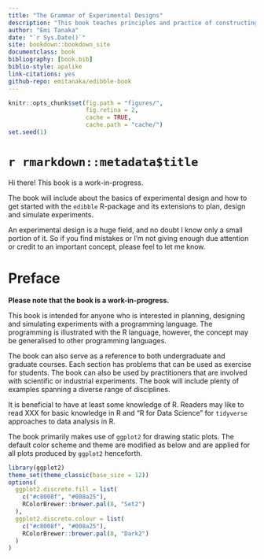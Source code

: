 ```yaml
--- 
title: "The Grammar of Experimental Designs"
description: "This book teaches principles and practice of constructing experimental designs."
author: "Emi Tanaka"
date: "`r Sys.Date()`"
site: bookdown::bookdown_site
documentclass: book
bibliography: [book.bib]
biblio-style: apalike
link-citations: yes
github-repo: emitanaka/edibble-book
---
```


```r
knitr::opts_chunk$set(fig.path = "figures/",
                      fig.retina = 2,
                      cache = TRUE, 
                      cache.path = "cache/")
set.seed(1)
```

# `r rmarkdown::metadata$title` {-}

::: {.callout .warning}

Hi there! This book is a work-in-progress. 

:::

The book will include about the basics of experimental design and how to get started with the `edibble` R-package and its extensions to plan, design and simulate experiments. 

An experimental design is a huge field, and no doubt I know only a small portion of it. So if you find mistakes or I'm not giving enough due attention or credit to an important concept, please feel to let me know. 

# Preface {-}

**Please note that the book is a work-in-progress.**

This book is intended for anyone who is interested in planning, designing and simulating experiments with a programming language. The programming is illustrated with the R language, however, the concept may be generalised to other programming languages. 

The book can also serve as a reference to both undergraduate and graduate courses. Each section has problems that can be used as exercise for students. The book can also be used by practitioners that are involved with scientific or industrial experiments. The book will include plenty of examples spanning a diverse range of disciplines.

It is beneficial to have at least some knowledge of R. Readers may like to read XXX for basic knowledge in R and "R for Data Science" for `tidyverse` approaches to data analysis in R.  

The book primarily makes use of `ggplot2` for drawing static plots. The default color scheme and theme are modified as below and are applied for all plots produced by `ggplot2` henceforth.

```r
library(ggplot2)
theme_set(theme_classic(base_size = 12))
options(
  ggplot2.discrete.fill = list(
    c("#c8008f", "#008a25"),
    RColorBrewer::brewer.pal(8, "Set2")
  ),
  ggplot2.discrete.colour = list(
    c("#c8008f", "#008a25"),
    RColorBrewer::brewer.pal(8, "Dark2")
  )
)
```
